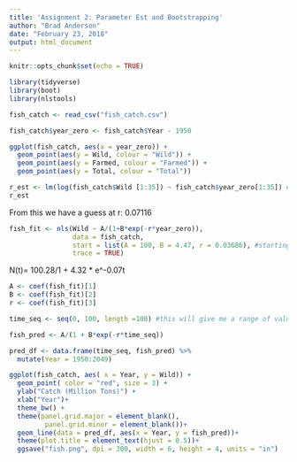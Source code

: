 ```yaml
---
title: 'Assignment 2: Parameter Est and Bootstrapping'
author: "Brad Anderson"
date: "February 23, 2018"
output: html_document
---
```


```r
knitr::opts_chunk$set(echo = TRUE)
```

```r

library(tidyverse)
library(boot)
library(nlstools)

```

```r

fish_catch <- read_csv("fish_catch.csv")

fish_catch$year_zero <- fish_catch$Year - 1950  

```

```r

ggplot(fish_catch, aes(x = year_zero)) +
  geom_point(aes(y = Wild, colour = "Wild")) +
  geom_point(aes(y = Farmed, colour = "Farmed")) +
  geom_point(aes(y = Total, colour = "Total"))

```

```r

r_est <- lm(log(fish_catch$Wild [1:35]) ~ fish_catch$year_zero[1:35]) #only using observations 1-5
r_est

```
From this we have a guess at r: 0.07116

```r

fish_fit <- nls(Wild ~ A/(1+B*exp(-r*year_zero)), 
                data = fish_catch,
                start = list(A = 100, B = 4.47, r = 0.03686), #starting values
                trace = TRUE)
```
N(t)= 100.28/1 + 4.32 * e^-0.07t

```r

A <- coef(fish_fit)[1]
B <- coef(fish_fit)[2]
r <- coef(fish_fit)[3]

```

```r

time_seq <- seq(0, 100, length =100) #this will give me a range of values from 0 to 20 with 100 values evenly spaced

fish_pred <- A/(1 + B*exp(-r*time_seq))

pred_df <- data.frame(time_seq, fish_pred) %>% 
  mutate(Year = 1950:2049)

```

```r

ggplot(fish_catch, aes( x = Year, y = Wild)) +
  geom_point( color = "red", size = 3) +
  ylab("Catch (Million Tons)") +
  xlab("Year")+
  theme_bw() +
  theme(panel.grid.major = element_blank(),
         panel.grid.minor = element_blank())+
  geom_line(data = pred_df, aes(x = Year, y = fish_pred))+
  theme(plot.title = element_text(hjust = 0.5))+
  ggsave("fish.png", dpi = 300, width = 6, height = 4, units = "in")
  

```


